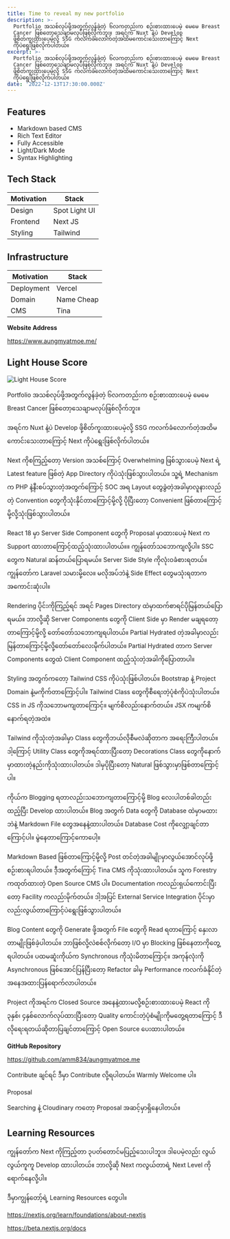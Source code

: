 ```yaml
---
title: Time to reveal my new portfolio
description: >-
  Portfolio အသစ်လုပ်ဖို့အတွက်လွန်ခဲ့တဲ့ ၆လကတည်းက စဉ်းစားထားပေမဲ့ မေမေ Breast
  Cancer ဖြစ်တော့သေချာမလုပ်ဖြစ်လိုက်ဘူး။ အရင်က Nuxt နဲ့ပဲ Develop
  ဖို့စိတ်ကူးထားပေမဲ့လို့ SSG ကလက်ခံလောက်တဲ့အထိမကောင်းသေးတာကြောင့် Next
  ကိုပဲရွေးဖြစ်လိုက်ပါတယ်။
excerpt: >-
  Portfolio အသစ်လုပ်ဖို့အတွက်လွန်ခဲ့တဲ့ ၆လကတည်းက စဉ်းစားထားပေမဲ့ မေမေ Breast
  Cancer ဖြစ်တော့သေချာမလုပ်ဖြစ်လိုက်ဘူး။ အရင်က Nuxt နဲ့ပဲ Develop
  ဖို့စိတ်ကူးထားပေမဲ့လို့ SSG ကလက်ခံလောက်တဲ့အထိမကောင်းသေးတာကြောင့် Next
  ကိုပဲရွေးဖြစ်လိုက်ပါတယ်။
date: '2022-12-13T17:30:00.000Z'
---
```


## Features

* Markdown based CMS
* Rich Text Editor
* Fully Accessible
* Light/Dark Mode
* Syntax Highlighting

## Tech Stack

| Motivation | Stack         |
|------------|---------------|
| Design     | Spot Light UI |
| Frontend   | Next JS       |
| Styling    | Tailwind      |

## Infrastructure

| Motivation | Stack      |
|------------|------------|
| Deployment | Vercel     |
| Domain     | Name Cheap |
| CMS        | Tina       |

**Website Address**

https://www.aungmyatmoe.me/

## Light House Score

![Light House Score](</uploads/Screenshot from 2022-12-13 03-08-44.png> "Light House Score")

Portfolio အသစ်လုပ်ဖို့အတွက်လွန်ခဲ့တဲ့ ၆လကတည်းက စဉ်းစားထားပေမဲ့ မေမေ Breast Cancer ဖြစ်တော့သေချာမလုပ်ဖြစ်လိုက်ဘူး။

အရင်က Nuxt နဲ့ပဲ Develop ဖို့စိတ်ကူးထားပေမဲ့လို့ SSG ကလက်ခံလောက်တဲ့အထိမကောင်းသေးတာကြောင့် Next ကိုပဲရွေးဖြစ်လိုက်ပါတယ်။

Next ကိုစကြည့်တော့ Version အသစ်ကြောင့် Overwhelming ဖြစ်သွားပေမဲ့ Next ရဲ့ Latest feature ဖြစ်တဲ့ App Directory ကိုပဲသုံးဖြစ်သွားပါတယ်။ သူ့ရဲ့ Mechanism က PHP နဲ့နီးစပ်သွားတဲ့အတွက်ကြောင့် SOC အရ Layout တွေခွဲတဲ့အခါမှာလူနားလည်တဲ့ Convention တွေကိုသုံးနိုင်တာကြောင့်မို့လို့ ပိုပြီးတော့ Convenient ဖြစ်တာကြောင့်မို့လို့သုံးဖြစ်သွားပါတယ်။&#x20;

React 18 မှာ Server Side Component တွေကို Proposal မှာထားပေမဲ့ Next က Support ထားတာကြောင့်ထည့်သုံးထားပါတယ်။။ ကျွန်တော်သဘောကျလို့ပါ။ SSC တွေက Natural ဆန်တယ်ပြောရမယ်။ Server Side Style ကိုလုံးဝခံစားရတယ်။ ကျွန်တော်က Laravel သမားမို့လေ။ မလိုအပ်ဘဲနဲ့ Side Effect တွေမသုံးရတာက အကောင်းဆုံးပါ။&#x20;

Rendering ပိုင်းကိုကြည့်ရင် အရင် Pages Directory ထဲမှာထက်စာရင်ပိုမြန်တယ်ပြောရမယ်။ ဘာလို့ဆို Server Components တွေကို Client Side မှာ Render မချရတော့တာကြောင့်မို့လို့ တော်တော်သဘောကျရပါတယ်။ Partial Hydrated တဲ့အခါမှာလည်း မြန်တာကြောင့်မို့လို့တော်တော်လေးမိုက်ပါတယ်။ Partial Hydrated တာက Server Components တွေထဲ Client Component ထည့်သုံးတဲ့အခါကိုပြောတာပါ။

Styling အတွက်ကတော့ Tailwind CSS ကိုပဲသုံးဖြစ်ပါတယ်။ Bootstrap နဲ့ Project Domain နဲ့မကိုက်တာကြောင့်ပါ။ Tailwind Class တွေကိုစီရေးတဲ့ပုံစံကိုပဲသုံးပါတယ်။ CSS in JS ကိုသဘောမကျတာကြောင့်။ မျက်စိလည်းနောက်တယ်။ JSX ကမျက်စိနောက်ရတဲ့အထဲ။&#x20;

Tailwind ကိုသုံးတဲ့အခါမှာ Class တွေကိုဘယ်လိုစီမလဲဆိုတာက အရေးကြီးပါတယ်။ ဒါ့ကြောင့် Utility Class တွေကိုအရင်ထားပြီးတော့ Decorations Class တွေကိုနောက်မှာထားတဲ့နည်းကိုသုံးထားပါတယ်။ ဒါမှပိုပြီးတော့ Natural ဖြစ်သွားမှာဖြစ်တာကြောင့်ပါ။

ကိုယ်က Blogging ရတာလည်းသဘောကျတာကြောင့်မို့ Blog လေးပါတစ်ခါတည်းထည့်ပြီး Develop ထားပါတယ်။ Blog အတွက် Data တွေကို Database ထဲမှာမထားဘဲနဲ့ Markdown File တွေအနေနဲ့ထားပါတယ်။ Database Cost ကိုလျှော့ချင်တာကြောင့်ပါ။ မွဲနေတာကြောင့်ကောပေါ့။&#x20;

Markdown Based ဖြစ်တာကြောင့်မို့လို့ Post တင်တဲ့အခါမျိုးမှာလွယ်အောင်လုပ်ဖို့စဉ်းစားရပါတယ်။ ဒီ့အတွက်ကြောင့် Tina CMS ကိုသုံးထားပါတယ်။ သူက Forestry ကထုတ်ထားတဲ့ Open Source CMS ပါ။ Documentation ကလည်းရှယ်ကောင်းပြီးတော့ Facility ကလည်းမိုက်တယ်။ ဒါ့အပြင် External Service Integration ပိုင်းမှာလည်းလွယ်တာကြောင့်ပဲရွေးဖြစ်သွားပါတယ်။

Blog Content တွေကို Generate ဖို့အတွက် File တွေကို Read ရတာကြောင့် နှေးလာတာမျိုးဖြစ်ခဲ့ပါတယ်။ ဘာဖြစ်လို့လဲစစ်လိုက်တော့ I/O မှာ Blocking ဖြစ်နေတာကိုတွေ့ရပါတယ်။ ပထမဆူံးကိုယ်က Synchronous ကိုသုံးမိတာ‌ကြောင့်။ အကုန်လုံးကို Asynchronous ဖြစ်အောင်ပြန်ပြီးတော့ Refactor ခါမှ Performance ကလက်ခံနိုင်တဲ့အနေအထားပြန်ရောက်လာပါတယ်။

Project ကိုအရင်က Closed Source အနေနဲ့ထားမလို့စဉ်းစားထားပေမဲ့ React ကို ၃နှစ်၊ ၄နှစ်လောက်လုပ်ထားပြီးတော့ Quality ကောင်းတဲ့ပုံစံမျိုးကိုမတွေ့ရတာကြောင့် ဒီလိုရေးရတယ်ဆိုတာပြချင်တာကြောင့် Open Source ပေးထားပါတယ်။

**GitHub Repository**

https://github.com/amm834/aungmyatmoe.me

Contribute ချင်ရင် ဒီမှာ Contribute လို့ရပါတယ်။ Warmly Welcome ပါ။&#x20;

Proposal

Searching နဲ့ Cloudinary ကတော့ Proposal အဆင့်မှာရှိနေပါတယ်။

## Learning Resources

ကျွန်တော်က Next ကိုကြည့်တာ ၃ပတ်တောင်မပြည့်သေးပါဘူး။ ဒါပေမဲ့လည်း လွယ်လွယ်ကူကူ Develop ထားပါတယ်။ ဘာလို့ဆို Next ကလွယ်တာရဲ့ Next Level ကိုရောက်နေလို့ပါ။

ဒီမှာကျွန်တော့်ရဲ့ Learning Resources တွေပါ။

https://nextjs.org/learn/foundations/about-nextjs

https://beta.nextjs.org/docs

